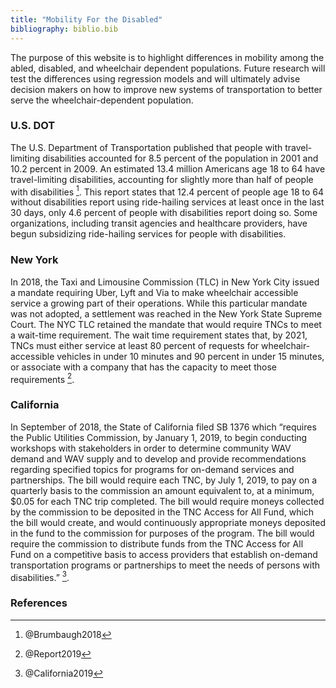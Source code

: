```yaml
---
title: "Mobility For the Disabled"
bibliography: biblio.bib
---
```


The purpose of this website is to highlight differences in mobility among the abled, disabled, and wheelchair dependent populations. Future research will test the differences using regression models and will ultimately advise decision makers on how to improve new systems of transportation to better serve the wheelchair-dependent population.

### U.S. DOT
The U.S. Department of Transportation published that people with travel-limiting disabilities accounted for 8.5 percent of the population in 2001 and 10.2 percent in 2009. An estimated 13.4 million Americans age 18 to 64 have travel-limiting disabilities, accounting for slightly more than half of people with disabilities ^[@Brumbaugh2018]. This report states that 12.4 percent of people age 18 to 64 without disabilities report using ride-hailing services at least once in the last 30 days, only 4.6 percent of people with disabilities report doing so. Some organizations, including transit agencies and healthcare providers, have begun subsidizing ride-hailing services for people with disabilities.

### New York
In 2018, the Taxi and Limousine Commission (TLC) in New York City issued a mandate requiring Uber, Lyft and Via to make wheelchair accessible service a growing part of their operations. While this particular mandate was not adopted, a settlement was reached in the New York State Supreme Court. The NYC TLC retained the mandate that would require TNCs to meet a wait-time requirement. The wait time requirement states that, by 2021, TNCs must either service at least 80 percent of requests for wheelchair-accessible vehicles in under 10 minutes and 90 percent in under 15 minutes, or associate with a company that has the capacity to meet those requirements ^[@Report2019].

### California
In September of 2018, the State of California filed SB 1376 which "requires the Public Utilities Commission, by January 1, 2019, to begin conducting workshops with stakeholders in order to determine community WAV demand and WAV supply and to develop and provide recommendations regarding specified topics for programs for on-demand services and partnerships. The bill would require each TNC, by July 1, 2019, to pay on a quarterly basis to the commission an amount equivalent to, at a minimum, $0.05 for each TNC trip completed. The bill would require moneys collected by the commission to be deposited in the TNC Access for All Fund, which the bill would create, and would continuously appropriate moneys deposited in the fund to the commission for purposes of the program. The bill would require the commission to distribute funds from the TNC Access for All Fund on a competitive basis to access providers that establish on-demand transportation programs or partnerships to meet the needs of persons with disabilities." ^[@California2019].

### References
